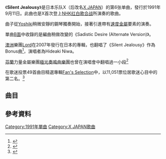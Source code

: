 {{Infobox Single
| Name           = Silent Jealousy
| Cover          = 
| Cover size     =
| Artist         = [[X_Japan|X Japan]]
| from Album     = [[Jealousy|Jealousy]]
| Released       = 1991年9月11日
| Recorded       =
| Genre          = [[重金屬音樂|重金屬音樂]]<br />[[力量金屬|力量金屬]]
| Length         = 13:24
| Label          = [[Ki/oon_Records|Ki/oon]]
| Producer       = 
| Last single    = "[[Week_End|Week End]]"<br />(1990)
| This single    = "'''Silent Jealousy'''"<br />(1991)
| Next single    = "[[Standing_Sex|Standing Sex]]"<br />(1991)
| Misc           = 
}}
《'''Silent Jealousy'''》是日本乐队X（后改名[[X_JAPAN|X JAPAN]]）的第6张单曲，發行於1991年9月11日。此曲也是X首次登上[[NHK红白歌合战|NHK红白歌合战]]所演奏的歌曲。

曲子從[[Yoshiki|Yoshiki]]稍微安靜的鋼琴獨奏開始，接著引進帶有[[速度金屬|速度金屬]]要素的演奏。

單曲[[A面與B面|B面]]中收錄的是編曲稍做改變的《Sadistic Desire (Alternate Version)》。

[[澳洲|澳洲]]樂團[[勳爵|Lord]]在2007年發行在日本的專輯{{link-en|Ascendence|Ascendence}}，也翻唱了《Silent Jealousy》作為Bonus曲<ref>{{Cite web|url=http://en.wikipedia.org/wiki/Ascendence|title=Ascendence Songlist|accessdate=2010-08-04|archive-date=2012-07-27|archive-url=https://web.archive.org/web/20120727042552/http://en.wikipedia.org/wiki/Ascendence|dead-url=no}}</ref>，演唱者為Hideaki Niwa。

[[芬蘭|芬蘭]]力量金屬樂團[[極光奏鳴曲樂團|極光奏鳴曲樂團]]也曾在演唱會中翻唱過一小段<ref>{{Cite web |url=http://en.wikipedia.org/wiki/Sonata_Arctica |title=Sonata Articia Cover Songs |accessdate=2010-08-04 |archive-date=2010-08-28 |archive-url=https://web.archive.org/web/20100828162844/http://en.wikipedia.org/wiki/Sonata_Arctica |dead-url=no }}</ref>

在歌迷投票49首曲目精選專輯[[X_JAPAN_BEST_〜FAN'S_SELECTION〜|Fan's Selection]]中，以11,051票位居歌迷心目中的第二名。<ref>{{Cite web |url=http://ja.wikipedia.org/wiki/X_JAPAN_BEST_%E3%80%9CFAN%27S_SELECTION%E3%80%9C |title=X Japan Best ~Fan's Selection~ |accessdate=2010-08-04 |archive-date=2010-09-09 |archive-url=https://web.archive.org/web/20100909001732/http://ja.wikipedia.org/wiki/X_JAPAN_BEST_%E3%80%9CFAN'S_SELECTION%E3%80%9C |dead-url=no }}</ref>

==曲目==
{{Tracklist
| all_lyrics      = [[Yoshiki|Yoshiki]]
| title1          = Silent Jealousy
| music1          = Yoshiki
| length1         = 7:19
| title2          = Sadistic Desire (Alternate Version)
| music2          = [[Hide|Hide]]
| length2         = 6:05
}}

==參考資料==
{{Reflist}}

{{X Japan}}

[[Category:1991年單曲|Category:1991年單曲]]
[[Category:X_JAPAN歌曲|Category:X JAPAN歌曲]]